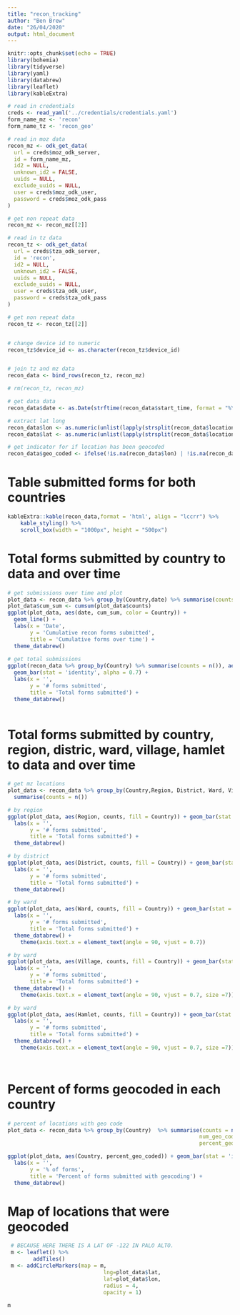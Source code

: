 ```yaml
---
title: "recon_tracking"
author: "Ben Brew"
date: "26/04/2020"
output: html_document
---
```


```r
knitr::opts_chunk$set(echo = TRUE)
library(bohemia)
library(tidyverse)
library(yaml)
library(databrew)
library(leaflet)
library(kableExtra)
```

```r
# read in credentials
creds <- read_yaml('../credentials/credentials.yaml')
form_name_mz <- 'recon'
form_name_tz <- 'recon_geo'

# read in moz data
recon_mz <- odk_get_data(
  url = creds$moz_odk_server,
  id = form_name_mz,
  id2 = NULL,
  unknown_id2 = FALSE,
  uuids = NULL,
  exclude_uuids = NULL,
  user = creds$moz_odk_user,
  password = creds$moz_odk_pass
)

# get non repeat data
recon_mz <- recon_mz[[2]]

# read in tz data
recon_tz <- odk_get_data(
  url = creds$tza_odk_server,
  id = 'recon',
  id2 = NULL,
  unknown_id2 = FALSE,
  uuids = NULL,
  exclude_uuids = NULL,
  user = creds$tza_odk_user,
  password = creds$tza_odk_pass
)

# get non repeat data
recon_tz <- recon_tz[[2]]


# change device id to numeric
recon_tz$device_id <- as.character(recon_tz$device_id)


# join tz and mz data 
recon_data <- bind_rows(recon_tz, recon_mz)

# rm(recon_tz, recon_mz)

# get data data 
recon_data$date <- as.Date(strftime(recon_data$start_time, format = "%Y-%m-%d"))

# extract lat long
recon_data$lon <- as.numeric(unlist(lapply(strsplit(recon_data$location, ' '), function(x) x[1])))
recon_data$lat <- as.numeric(unlist(lapply(strsplit(recon_data$location, ' '), function(x) x[2])))

# get indicator for if location has been geocoded
recon_data$geo_coded <- ifelse(!is.na(recon_data$lon) | !is.na(recon_data$lat), TRUE, FALSE)

```


# Table submitted forms for both countries

```r
kableExtra::kable(recon_data,format = 'html', align = "lccrr") %>%
    kable_styling() %>%
    scroll_box(width = "1000px", height = "500px")

```

# Total forms submitted by country to data and over time

```r

# get submissions over time and plot
plot_data <- recon_data %>% group_by(Country,date) %>% summarise(counts = n()) 
plot_data$cum_sum <- cumsum(plot_data$counts)
ggplot(plot_data, aes(date, cum_sum, color = Country)) + 
  geom_line() +
  labs(x = 'Date',
       y = 'Cumulative recon forms submitted',
       title = 'Cumulative forms over time') +
  theme_databrew()
  
# get total submissions
ggplot(recon_data %>% group_by(Country) %>% summarise(counts = n()), aes(Country, counts)) +
  geom_bar(stat = 'identity', alpha = 0.7) +
  labs(x = '', 
       y = '# forms submitted',
       title = 'Total forms submitted') + 
  theme_databrew()
  
```


# Total forms submitted by country, region, distric, ward, village, hamlet to data and over time

```r

# get mz locations
plot_data <- recon_data %>% group_by(Country,Region, District, Ward, Village, Hamlet) %>% 
  summarise(counts = n())

# by region
ggplot(plot_data, aes(Region, counts, fill = Country)) + geom_bar(stat = 'identity',alpha = 0.7) +
  labs(x = '', 
       y = '# forms submitted',
       title = 'Total forms submitted') + 
  theme_databrew()

# by district
ggplot(plot_data, aes(District, counts, fill = Country)) + geom_bar(stat = 'identity',alpha = 0.7) +
  labs(x = '', 
       y = '# forms submitted',
       title = 'Total forms submitted') + 
  theme_databrew()

# by ward
ggplot(plot_data, aes(Ward, counts, fill = Country)) + geom_bar(stat = 'identity',alpha = 0.7) +
  labs(x = '', 
       y = '# forms submitted',
       title = 'Total forms submitted') + 
  theme_databrew() +
    theme(axis.text.x = element_text(angle = 90, vjust = 0.7)) 

# by ward
ggplot(plot_data, aes(Village, counts, fill = Country)) + geom_bar(stat = 'identity',alpha = 0.7) +
  labs(x = '', 
       y = '# forms submitted',
       title = 'Total forms submitted') + 
  theme_databrew() +
    theme(axis.text.x = element_text(angle = 90, vjust = 0.7, size =7)) 

# by ward
ggplot(plot_data, aes(Hamlet, counts, fill = Country)) + geom_bar(stat = 'identity',alpha = 0.7) +
  labs(x = '', 
       y = '# forms submitted',
       title = 'Total forms submitted') + 
  theme_databrew() +
    theme(axis.text.x = element_text(angle = 90, vjust = 0.7, size =7)) 

 
```

# Percent of forms geocoded in each country

```r

# percent of locations with geo code
plot_data <- recon_data %>% group_by(Country)  %>% summarise(counts = n(),
                                                            num_geo_coded = sum(geo_coded == TRUE),
                                                            percent_geo_coded = round((num_geo_coded/counts)*100, 2))

ggplot(plot_data, aes(Country, percent_geo_coded)) + geom_bar(stat = 'identity',alpha = 0.7) +
  labs(x = '', 
       y = '% of forms',
       title = 'Percent of forms submitted with geocoding') + 
  theme_databrew() 

```

# Map of locations that were geocoded

```r
 # BECAUSE HERE THERE IS A LAT OF -122 IN PALO ALTO.
 m <- leaflet() %>%
        addTiles()  
 m <- addCircleMarkers(map = m, 
                              lng=plot_data$lat, 
                              lat=plot_data$lon,
                              radius = 4, 
                              opacity = 1) 
 
m
```


